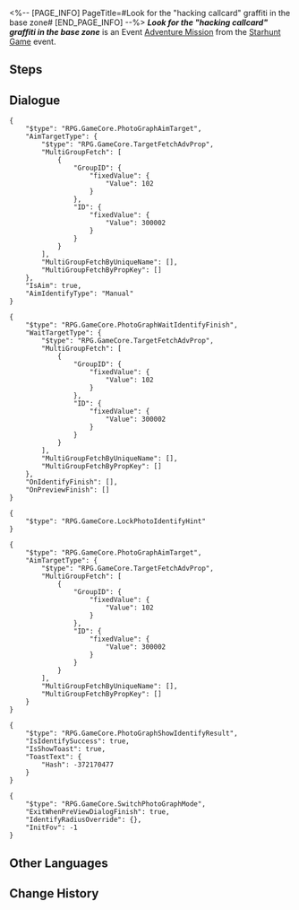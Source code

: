 <%-- [PAGE_INFO]
PageTitle=#Look for the "hacking callcard" graffiti in the base zone#
[END_PAGE_INFO] --%>
{{Stub|Dialogue.}}
{{Mission Infobox
|id            = 8000151
|title         = 
|image         = <!--Mission Look for the "hacking callcard" graffiti in the base zone.png-->
|type          = Adventure
|event_name    = Starhunt Game
|chapter       = 
|requirements  = [[Companion Mission]] ''[[Punklorde Mentality]]'' completed
|summary       = <!--official mission summary from Fate's Atlas-->
|characters    = Trailblazer
|startLocation = [[Herta Space Station]] - [[Base Zone]]
|world         = Herta Space Station
|area          = Base Zone
|prev          = 
|next          = 
|rewards       = 
}}
'''''Look for the "hacking callcard" graffiti in the base zone''''' is an Event [[Adventure Mission]] from the [[Starhunt Game]] event.

==Steps==


<!--
==Gameplay Notes==

--><!--
==Trial Character==

-->
==Dialogue==
{{Stub Dialogue}}
<pre>{
	"$type": "RPG.GameCore.PhotoGraphAimTarget",
	"AimTargetType": {
		"$type": "RPG.GameCore.TargetFetchAdvProp",
		"MultiGroupFetch": [
			{
				"GroupID": {
					"fixedValue": {
						"Value": 102
					}
				},
				"ID": {
					"fixedValue": {
						"Value": 300002
					}
				}
			}
		],
		"MultiGroupFetchByUniqueName": [],
		"MultiGroupFetchByPropKey": []
	},
	"IsAim": true,
	"AimIdentifyType": "Manual"
}</pre>
<pre>{
	"$type": "RPG.GameCore.PhotoGraphWaitIdentifyFinish",
	"WaitTargetType": {
		"$type": "RPG.GameCore.TargetFetchAdvProp",
		"MultiGroupFetch": [
			{
				"GroupID": {
					"fixedValue": {
						"Value": 102
					}
				},
				"ID": {
					"fixedValue": {
						"Value": 300002
					}
				}
			}
		],
		"MultiGroupFetchByUniqueName": [],
		"MultiGroupFetchByPropKey": []
	},
	"OnIdentifyFinish": [],
	"OnPreviewFinish": []
}</pre>
<pre>{
	"$type": "RPG.GameCore.LockPhotoIdentifyHint"
}</pre>
<pre>{
	"$type": "RPG.GameCore.PhotoGraphAimTarget",
	"AimTargetType": {
		"$type": "RPG.GameCore.TargetFetchAdvProp",
		"MultiGroupFetch": [
			{
				"GroupID": {
					"fixedValue": {
						"Value": 102
					}
				},
				"ID": {
					"fixedValue": {
						"Value": 300002
					}
				}
			}
		],
		"MultiGroupFetchByUniqueName": [],
		"MultiGroupFetchByPropKey": []
	}
}</pre>
<pre>{
	"$type": "RPG.GameCore.PhotoGraphShowIdentifyResult",
	"IsIdentifySuccess": true,
	"IsShowToast": true,
	"ToastText": {
		"Hash": -372170477
	}
}</pre>
:<!--1-second delay-->
<pre>{
	"$type": "RPG.GameCore.SwitchPhotoGraphMode",
	"ExitWhenPreViewDialogFinish": true,
	"IdentifyRadiusOverride": {},
	"InitFov": -1
}</pre>
{{Dialogue End}}

==Other Languages==
{{Other Languages
|en   = Look for the "hacking callcard" graffiti in the base zone
|zhs  = 寻找基座舱段的「骇入声明」涂鸦
|zht  = 尋找基座艙段的「駭入聲明」塗鴉
|ja   = ベース部分にある「ハッキング声明」のラクガキを見つける
|ko   = 베이스 캐빈의 「해킹 성명」 그래피티 찾기
|es   = Busca el grafiti de la marca de hackeo en la zona de la base
|fr   = Trouver le graffiti «&nbsp;Carte de hackeur&nbsp;» dans la Zone de base
|ru   = Найдите все граффити «Визитная карточка взлома» в Базовой зоне
|th   = ตามหากราฟฟิตี้ "Hacking Callcard" ใน Base Zone
|vi   = Tìm graffiti "Tuyên Bố Hack" trong Khoang Cơ Sở
|de   = Finde das Graffiti „Hacker-Visitenkarte“ in der Basiszone.
|id   = Temukan grafiti "Hacking Callcard" di Base Zone
|pt   = Procure pelo grafite "Orgulho Hacker" na Zona Base
}}

==Change History==
{{Change History|1.1}}
